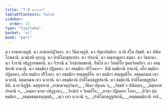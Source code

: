 ```yaml
---
title: "7.9 นวกวาร"
tableOfContents: false
sidebar:
  order: 11
type: "tipitaka"
basket: "vi"
book: "pari"
---
```



<DynamicBreadcrumb />

<Division number="329" book="pari">

<Paragraph number="1559" book="pari">
นว อาฆาตวตฺถูนิ. นว อาฆาตปฏิวินยา. นว วินีตวตฺถูนิ. นว ปฐมาปตฺติกา. นวหิ สํโฆ ภิชฺชติ. นว ปณีตโภชนานิ. นวมํเสหิ ทุกฺกฏํ. นว ปาติโมกฺขุทฺเทสา. นว ปรมานิ. นว ตณฺหามูลกา ธมฺมา. นว วิธมานา. นว จีวรานิ อธิฏฺฐาตพฺพานิ. นว จีวรานิ น วิกปฺเปตพฺพานิ. ทีฆโส นว วิทตฺถิโย สุคตวิทตฺถิยา. นว อธมฺมิกานิ ทานานิ. นว อธมฺมิกา ปฏิคฺคหา. นว อธมฺมิกา ปริโภคา—  ตีณิ ธมฺมิกานิ ทานานิ, ตโย ธมฺมิกา ปฏิคฺคหา, ตโย ธมฺมิกา ปริโภคา. นว อธมฺมิกา สญฺญตฺติโย. นว ธมฺมิกา สญฺญตฺติโย. อธมฺมกมฺเม เทฺว นวกานิ. ธมฺมกมฺเม เทฺว นวกานิ. นว อธมฺมิกานิ ปาติโมกฺขฏฺฐปนานิ. นว ธมฺมิกานิ ปาติโมกฺขฏฺฐปนานีติ.

</Paragraph>
</Division>

<Paragraph number="1560" type="center" book="pari">
นวกํ นิฏฺฐิตํ.



</Paragraph>

<Paragraph number="1561" type="center" book="pari">
ตสฺสุทฺทานํ


</Paragraph>

<Paragraph number="1562" type="verses" book="pari">
_อาฆาตวตฺถุวินยา,_  
_วินีตา ปฐเมน จ;_  
_ภิชฺชติ จ ปณีตญฺจ,_  
_มํสุทฺเทสปรมานิ จ._  

</Paragraph>

<Paragraph number="1563" type="verses" book="pari">
_ตณฺหา มานา อธิฏฺฐานา,_  
_วิกปฺเป จ วิทตฺถิโย;_  
_ทานา ปฏิคฺคหา โภคา,_  
_ติวิธา ปุน ธมฺมิกา._  

</Paragraph>

<Paragraph number="1564" type="verses" book="pari">
_อธมฺมธมฺมสญฺญตฺติ,_  
_ทุเว เทฺว นวกานิ จ;_  
_ปาติโมกฺขฏฺฐปนานิ,_  
_อธมฺมธมฺมิกานิ จาติ._
</Paragraph>